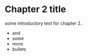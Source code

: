 # Chapter 2 title {#sec-ch-chapter-2}

some introductory text for chapter 2..

- and 
- some
- more
- bullets
